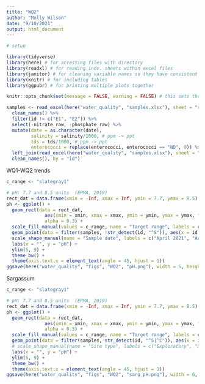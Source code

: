 ```yaml
---
title: "WQ2"
author: "Molly Wilson"
date: "9/10/2021"
output: html_document
---
```


```r
# setup

library(tidyverse)
library(here) # for accessing files with directory
library(readxl) # for reading indv. sheets within excel files
library(janitor) # for cleaning variable names so they have consistent capitalization etc.
library(knitr) # for including tables
library(ggpubr) # for printing multiple plots together

knitr::opts_chunk$set(message = FALSE, warning = FALSE) # this sets the preferences for each code chunk so that errors/messages/warnings don't get displayed in the knit rmarkdown
```

```r
samples <- read_excel(here("water_quality", "samples.xlsx"), sheet = "raw_data") %>%  
  clean_names() %>%
  filter(id != c("E1", "E2")) %>%
  select(-nitrate_raw, -phosphate_raw) %>%
  mutate(date = as.character(date),
         salinity = salinity/1000, # ppm -> ppt
         tds = tds/1000, # ppm -> ppt
         enterococci = replace(enterococci, enterococci == "ND", 0)) %>%
  left_join(read_excel(here("water_quality", "samples.xlsx"), sheet = "sites") %>%
  clean_names(), by = "id")
```

WQ1-WQ2 trends
```r
c_range <- "slategray1"

# pH: 7.7 and 8.5 units  (EPMA, 2019)
rect_dat = data.frame(xmin = -Inf, xmax = Inf, ymin = 7.7, ymax = 8.5)
ph <- ggplot() +
  geom_rect(data = rect_dat, 
              aes(xmin = xmin, xmax = xmax, ymin = ymin, ymax = ymax, fill = "What"),
              alpha = 0.3) +
  scale_fill_manual(values = c_range, name = "Target range", labels = c("EPMA 2019")) +
  geom_point(data = filter(samples, !str_detect(id, "^S")), aes(x = id, y = ph, shape = date)) +
  scale_shape_manual(name = "Sample date", labels = c("April 2021", "August 2021"), values = c(1, 16)) +
  labs(x = "", y = "pH") +
  ylim(5, 9) +
  theme_bw() +
  theme(axis.text.x = element_text(angle = 45, hjust = 1))
ggsave(here("water_quality", "figs", "WQ2", "pH.png"), width = 6, height = 4)
```

Sargassum
```r
c_range <- "slategray1"

# pH: 7.7 and 8.5 units  (EPMA, 2019)
rect_dat = data.frame(xmin = -Inf, xmax = Inf, ymin = 7.7, ymax = 8.5)
ph <- ggplot() +
  geom_rect(data = rect_dat, 
              aes(xmin = xmin, xmax = xmax, ymin = ymin, ymax = ymax, fill = "What"),
              alpha = 0.3) +
  scale_fill_manual(values = c_range, name = "Target range", labels = c("EPMA 2019")) +
  geom_point(data = filter(samples, str_detect(id, "^S|^C")), aes(x = id, y = ph)) +
  # scale_shape_manual(name = "Site type", labels = c("Exploratory", "Nursery", "Treatment"), values = c(1, 8, 16)) +
  labs(x = "", y = "pH") +
  ylim(5, 9) +
  theme_bw() +
  theme(axis.text.x = element_text(angle = 45, hjust = 1))
ggsave(here("water_quality", "figs", "WQ2", "sarg_pH.png"), width = 6, height = 4)
```


